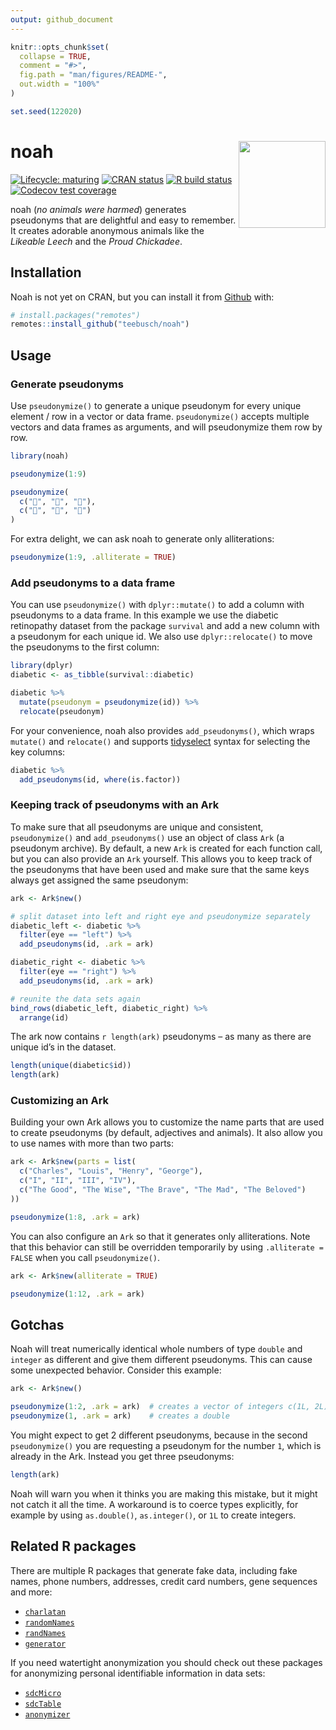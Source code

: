 ```yaml
---
output: github_document
---
```


<!-- README.md is generated from README.Rmd. Please edit that file -->

```r
knitr::opts_chunk$set(
  collapse = TRUE,
  comment = "#>",
  fig.path = "man/figures/README-",
  out.width = "100%"
)
```

```r
set.seed(122020)
```

# noah <img src="man/figures/logo.png" align="right" height="139"/>

<!-- badges: start -->

[![Lifecycle: maturing](https://img.shields.io/badge/lifecycle-maturing-blue.svg)](https://www.tidyverse.org/lifecycle/#maturing) [![CRAN status](https://www.r-pkg.org/badges/version/noah)](https://CRAN.R-project.org/package=noah) [![R build status](https://github.com/Teebusch/noah/workflows/R-CMD-check/badge.svg)](https://github.com/Teebusch/noah/actions) [![Codecov test coverage](https://codecov.io/gh/Teebusch/noah/branch/master/graph/badge.svg)](https://codecov.io/gh/Teebusch/noah?branch=master)

<!-- badges: end -->

noah (*no animals were harmed*) generates pseudonyms that are delightful and easy to remember. It creates adorable anonymous animals like the *Likeable Leech* and the *Proud Chickadee*.

## Installation

Noah is not yet on CRAN, but you can install it from [Github](/https://github.com/teebusch/noah) with:

```r
# install.packages("remotes")
remotes::install_github("teebusch/noah")
```

## Usage

### Generate pseudonyms

Use `pseudonymize()` to generate a unique pseudonym for every unique element / row in a vector or data frame. `pseudonymize()` accepts multiple vectors and data frames as arguments, and will pseudonymize them row by row.

```r
library(noah)

pseudonymize(1:9)

pseudonymize(
  c("🐰", "🐰", "🐰"), 
  c("🥕", "🥕", "🍰")
)
```

For extra delight, we can ask noah to generate only alliterations:

```r
pseudonymize(1:9, .alliterate = TRUE)
```

### Add pseudonyms to a data frame

You can use `pseudonymize()` with `dplyr::mutate()` to add a column with pseudonyms to a data frame. In this example we use the diabetic retinopathy dataset from the package `survival` and add a new column with a pseudonym for each unique id. We also use `dplyr::relocate()` to move the pseudonyms to the first column:

```r
library(dplyr)
diabetic <- as_tibble(survival::diabetic)

diabetic %>% 
  mutate(pseudonym = pseudonymize(id)) %>% 
  relocate(pseudonym)
```

For your convenience, noah also provides `add_pseudonyms()`, which wraps `mutate()` and `relocate()` and supports [tidyselect](https://tidyselect.r-lib.org/reference/language.html) syntax for selecting the key columns:

```r
diabetic %>% 
  add_pseudonyms(id, where(is.factor))
```

### Keeping track of pseudonyms with an Ark

To make sure that all pseudonyms are unique and consistent, `pseudonymize()` and `add_pseudonyms()` use an object of class `Ark` (a pseudonym archive). By default, a new `Ark` is created for each function call, but you can also provide an `Ark` yourself. This allows you to keep track of the pseudonyms that have been used and make sure that the same keys always get assigned the same pseudonym:

```r
ark <- Ark$new()

# split dataset into left and right eye and pseudonymize separately
diabetic_left <- diabetic %>% 
  filter(eye == "left") %>% 
  add_pseudonyms(id, .ark = ark)

diabetic_right <- diabetic %>% 
  filter(eye == "right") %>% 
  add_pseudonyms(id, .ark = ark)

# reunite the data sets again
bind_rows(diabetic_left, diabetic_right) %>% 
  arrange(id)
```

The ark now contains `r length(ark)` pseudonyms -- as many as there are unique id's in the dataset.

```r
length(unique(diabetic$id))
length(ark)
```

### Customizing an Ark

Building your own Ark allows you to customize the name parts that are used to create pseudonyms (by default, adjectives and animals). It also allow you to use names with more than two parts:

```r
ark <- Ark$new(parts = list(
  c("Charles", "Louis", "Henry", "George"),
  c("I", "II", "III", "IV"),
  c("The Good", "The Wise", "The Brave", "The Mad", "The Beloved")
))

pseudonymize(1:8, .ark = ark)
```

You can also configure an `Ark` so that it generates only alliterations. Note that this behavior can still be overridden temporarily by using `.alliterate = FALSE` when you call `pseudonymize()`.

```r
ark <- Ark$new(alliterate = TRUE)

pseudonymize(1:12, .ark = ark)
```

## Gotchas

Noah will treat numerically identical whole numbers of type `double` and `integer` as different and give them different pseudonyms. This can cause some unexpected behavior. Consider this example:

```r
ark <- Ark$new()

pseudonymize(1:2, .ark = ark)  # creates a vector of integers c(1L, 2L)
pseudonymize(1, .ark = ark)    # creates a double
```

You might expect to get 2 different pseudonyms, because in the second `pseudonymize()` you are requesting a pseudonym for the number `1`, which is already in the Ark. Instead you get three pseudonyms:

```r
length(ark)
```

Noah will warn you when it thinks you are making this mistake, but it might not catch it all the time. A workaround is to coerce types explicitly, for example by using `as.double()`, `as.integer()`, or `1L` to create integers.

## Related R packages

There are multiple R packages that generate fake data, including fake names, phone numbers, addresses, credit card numbers, gene sequences and more:

-   [`charlatan`](https://docs.ropensci.org/charlatan/)
-   [`randomNames`](https://centerforassessment.github.io/randomNames/)
-   [`randNames`](https://github.com/karthik/randNames)
-   [`generator`](https://github.com/paulhendricks/generator)

If you need watertight anonymization you should check out these packages for anonymizing personal identifiable information in data sets:

-   [`sdcMicro`](http://sdctools.github.io/sdcMicro/index.html)
-   [`sdcTable`](https://sdctools.github.io/sdcTable/index.html)
-   [`anonymizer`](http://paulhendricks.io/anonymizer/)
